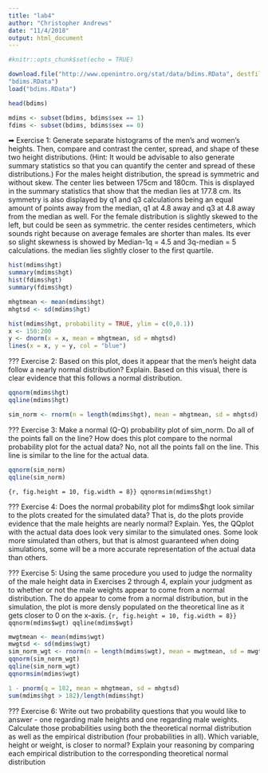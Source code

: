 ```yaml
---
title: "lab4"
author: "Christopher Andrews"
date: "11/4/2018"
output: html_document
---
```


```r
#knitr::opts_chunk$set(echo = TRUE)
```

```r
download.file("http://www.openintro.org/stat/data/bdims.RData", destfile =
"bdims.RData")
load("bdims.RData")
```

```r
head(bdims)
```

```r
mdims <- subset(bdims, bdims$sex == 1)
fdims <- subset(bdims, bdims$sex == 0)
```

➡ Exercise 1: Generate separate histograms of the men’s and women’s heights. Then,
compare and contrast the center, spread, and shape of these two height distributions. (Hint:
It would be advisable to also generate summary statistics so that you can quantify the
center and spread of these distributions.)
For the males height distribution, the spread is symmetric and without skew. The center lies between 175cm and 180cm. This is displayed in the summary statistics that show that the median lies at 177.8 cm. Its symmetry is also displayed by q1 and q3 calculations being an equal amount of points away from the median, q1 at 4.8 away and q3 at 4.8 away from the median as well.
For the female distribution is slightly skewed to the left, but could be seen as symmetric. the center resides centimeters, which sounds right because on average females are shorter than males. Its ever so slight skewness is showed by Median-1q = 4.5 and 3q-median = 5 calculations. the median lies slightly closer to the first quartile.


```r
hist(mdims$hgt)
summary(mdims$hgt)
hist(fdims$hgt)
summary(fdims$hgt)
```

```r
mhgtmean <- mean(mdims$hgt)
mhgtsd <- sd(mdims$hgt)
```
```r
hist(mdims$hgt, probability = TRUE, ylim = c(0,0.1))
x <- 150:200
y <- dnorm(x = x, mean = mhgtmean, sd = mhgtsd)
lines(x = x, y = y, col = "blue")
```
??? Exercise 2: Based on this plot, does it appear that the men's height data follow a nearly normal
distribution? Explain.
Based on this visual, there is clear evidence that this follows a normal distribution.


```r
qqnorm(mdims$hgt)
qqline(mdims$hgt)
```

```r
sim_norm <- rnorm(n = length(mdims$hgt), mean = mhgtmean, sd = mhgtsd)
```
??? Exercise 3: Make a normal (Q-Q) probability plot of sim_norm. Do all of the points fall
on the line? How does this plot compare to the normal probability plot for the actual data?
No, not all the points fall on the line. This line is similar to the line for the actual data.
```r
qqnorm(sim_norm)
qqline(sim_norm)
```
```{r, fig.height = 10, fig.width = 8}}
qqnormsim(mdims$hgt)
```

??? Exercise 4: Does the normal probability plot for mdims$hgt look similar to the plots
created for the simulated data? That is, do the plots provide evidence that the male heights
are nearly normal? Explain.
Yes, the QQplot with the actual data does look very similar to the simulated ones. Some look more simulated than others, but that is almost guaranteed when doing simulations, some will be a more accurate representation of the actual data than others.

??? Exercise 5: Using the same procedure you used to judge the normality of the male height
data in Exercises 2 through 4, explain your judgment as to whether or not the male weights
appear to come from a normal distribution. 
The do appear to come from a normal distribution, but in the simulation, the plot is more densly populated on the theoretical line as it gets closer to 0 on the x-axis.
```{r, fig.height = 10, fig.width = 8}}
qqnorm(mdims$wgt)
qqline(mdims$wgt)
```

```r
mwgtmean <- mean(mdims$wgt)
mwgtsd <- sd(mdims$wgt)
sim_norm_wgt <- rnorm(n = length(mdims$wgt), mean = mwgtmean, sd = mwgtsd)
qqnorm(sim_norm_wgt)
qqline(sim_norm_wgt)
qqnormsim(mdims$wgt)
```
```r
1 - pnorm(q = 182, mean = mhgtmean, sd = mhgtsd)
sum(mdims$hgt > 182)/length(mdims$hgt)
```
??? Exercise 6: Write out two probability questions that you would like to answer - one
regarding male heights and one regarding male weights. Calculate those probabilities using
both the theoretical normal distribution as well as the empirical distribution (four
probabilities in all). Which variable, height or weight, is closer to normal? Explain your
reasoning by comparing each empirical distribution to the corresponding theoretical normal
distribution



